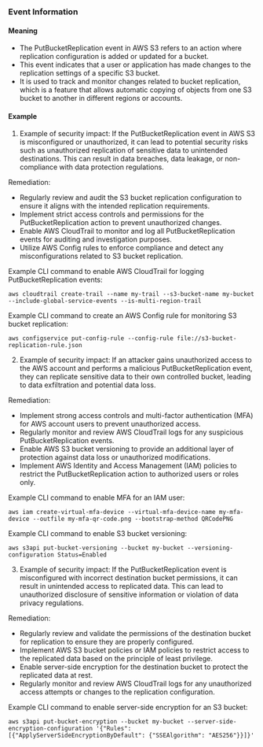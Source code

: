 
### Event Information

#### Meaning

- The PutBucketReplication event in AWS S3 refers to an action where replication configuration is added or updated for a bucket.
- This event indicates that a user or application has made changes to the replication settings of a specific S3 bucket.
- It is used to track and monitor changes related to bucket replication, which is a feature that allows automatic copying of objects from one S3 bucket to another in different regions or accounts.

#### Example

1. Example of security impact: If the PutBucketReplication event in AWS S3 is misconfigured or unauthorized, it can lead to potential security risks such as unauthorized replication of sensitive data to unintended destinations. This can result in data breaches, data leakage, or non-compliance with data protection regulations.

Remediation:
- Regularly review and audit the S3 bucket replication configuration to ensure it aligns with the intended replication requirements.
- Implement strict access controls and permissions for the PutBucketReplication action to prevent unauthorized changes.
- Enable AWS CloudTrail to monitor and log all PutBucketReplication events for auditing and investigation purposes.
- Utilize AWS Config rules to enforce compliance and detect any misconfigurations related to S3 bucket replication.

Example CLI command to enable AWS CloudTrail for logging PutBucketReplication events:
```
aws cloudtrail create-trail --name my-trail --s3-bucket-name my-bucket --include-global-service-events --is-multi-region-trail
```

Example CLI command to create an AWS Config rule for monitoring S3 bucket replication:
```
aws configservice put-config-rule --config-rule file://s3-bucket-replication-rule.json
```

2. Example of security impact: If an attacker gains unauthorized access to the AWS account and performs a malicious PutBucketReplication event, they can replicate sensitive data to their own controlled bucket, leading to data exfiltration and potential data loss.

Remediation:
- Implement strong access controls and multi-factor authentication (MFA) for AWS account users to prevent unauthorized access.
- Regularly monitor and review AWS CloudTrail logs for any suspicious PutBucketReplication events.
- Enable AWS S3 bucket versioning to provide an additional layer of protection against data loss or unauthorized modifications.
- Implement AWS Identity and Access Management (IAM) policies to restrict the PutBucketReplication action to authorized users or roles only.

Example CLI command to enable MFA for an IAM user:
```
aws iam create-virtual-mfa-device --virtual-mfa-device-name my-mfa-device --outfile my-mfa-qr-code.png --bootstrap-method QRCodePNG
```

Example CLI command to enable S3 bucket versioning:
```
aws s3api put-bucket-versioning --bucket my-bucket --versioning-configuration Status=Enabled
```

3. Example of security impact: If the PutBucketReplication event is misconfigured with incorrect destination bucket permissions, it can result in unintended access to replicated data. This can lead to unauthorized disclosure of sensitive information or violation of data privacy regulations.

Remediation:
- Regularly review and validate the permissions of the destination bucket for replication to ensure they are properly configured.
- Implement AWS S3 bucket policies or IAM policies to restrict access to the replicated data based on the principle of least privilege.
- Enable server-side encryption for the destination bucket to protect the replicated data at rest.
- Regularly monitor and review AWS CloudTrail logs for any unauthorized access attempts or changes to the replication configuration.

Example CLI command to enable server-side encryption for an S3 bucket:
```
aws s3api put-bucket-encryption --bucket my-bucket --server-side-encryption-configuration '{"Rules": [{"ApplyServerSideEncryptionByDefault": {"SSEAlgorithm": "AES256"}}]}'
```

